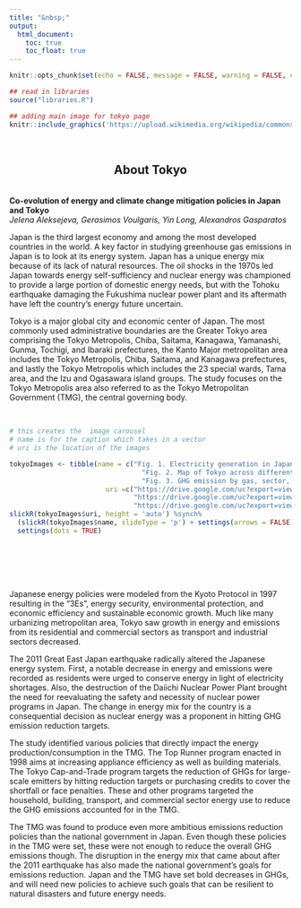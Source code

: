 ```yaml
---
title: "&nbsp;"
output:
  html_document:
    toc: true
    toc_float: true
---
```

```r
knitr::opts_chunk$set(echo = FALSE, message = FALSE, warning = FALSE, error = FALSE )

## read in libraries
source("libraries.R")
```

```r
## adding main image for tokyo page
knitr::include_graphics('https://upload.wikimedia.org/wikipedia/commons/7/78/Tokyo_Skyline_%28214472347%29.jpeg')
```

<br>

<h2 style = text-align:center> About Tokyo</h2>
<br>
**Co-evolution of energy and climate change mitigation policies in Japan and Tokyo**  
*Jelena Aleksejeva, Gerasimos Voulgaris, Yin Long, Alexandros Gasparatos*
<br>


Japan is the third largest economy and among the most developed countries in the world.  A key factor in studying greenhouse gas emissions in Japan is to look at its energy system. Japan has a unique energy mix because of its lack of natural resources. The oil shocks in the 1970s led Japan towards energy self-sufficiency and nuclear energy was championed to provide a large portion of domestic energy needs, but with the Tohoku earthquake damaging the Fukushima nuclear power plant and its aftermath have left the country's energy future uncertain.

Tokyo is a major global city and economic center of Japan. The most commonly used administrative boundaries are the Greater Tokyo area comprising the Tokyo Metropolis, Chiba, Saitama, Kanagawa, Yamanashi, Gunma, Tochigi, and Ibaraki prefectures, the Kanto Major metropolitan area includes the Tokyo Metropolis, Chiba, Saitama, and Kanagawa prefectures, and lastly the Tokyo Metropolis which includes the 23 special wards, Tama area, and the Izu and Ogasawara island groups. The study focuses on the Tokyo Metropolis area also referred to as the Tokyo Metropolitan Government (TMG), the central governing body.

<br> 
```r
# this creates the  image carousel
# name is for the caption which takes in a vector
# uri is the location of the images

tokyoImages <- tibble(name = c("Fig. 1. Electricity generation in Japan.",
                                 "Fig. 2. Map of Tokyo across different administrative definitions",
                                 "Fig. 3. GHG emission by gas, sector, and fuel in Tokyo, and electricity emissions factor."),
                        uri =c("https://drive.google.com/uc?export=view&id=1TLp6lx677Z_R7A3ywY8EahbJmFeyNvEq",
                               "https://drive.google.com/uc?export=view&id=1VFRH38TJLs5Fv8LwYmavROwAbzyrHXQe",
                               "https://drive.google.com/uc?export=view&id=1RVdh0-ZoT2KGsYcIl-HJrYcJskdy4Un1"))
slickR(tokyoImages$uri, height = 'auto') %synch%
  (slickR(tokyoImages$name, slideType = 'p') + settings(arrows = FALSE)) + 
  settings(dots = TRUE) 
```

<br>
<br>
<br>
<br>
  
    
Japanese energy policies were modeled from the Kyoto Protocol in 1997 resulting in the “3Es”, energy security, environmental protection, and economic efficiency and sustainable economic growth. Much like many urbanizing metropolitan area, Tokyo saw growth in energy and emissions from its residential and commercial sectors as transport and industrial sectors decreased. 

The 2011 Great East Japan earthquake radically altered the Japanese energy system. First, a notable decrease in energy and emissions were recorded as residents were urged to conserve energy in light of electricity shortages. Also, the destruction of the Daiichi Nuclear Power Plant brought the need for reevaluating the safety and necessity of nuclear power programs in Japan. The change in energy mix for the country is a consequential decision as nuclear energy was a proponent in hitting GHG emission reduction targets. 

The study identified various policies that directly impact the energy production/consumption in the TMG. The Top Runner program enacted in 1998 aims at increasing appliance efficiency as well as building materials. The Tokyo Cap-and-Trade program targets the reduction of GHGs for large-scale emitters by hitting reduction targets or purchasing credits to cover the shortfall or face penalties. These and other programs targeted the household, building, transport, and commercial sector energy use to reduce the GHG emissions accounted for in the TMG.

The TMG was found to produce even more ambitious emissions reduction policies than the national government in Japan. Even though these policies in the TMG were set, these were not enough to reduce the overall GHG emissions though. The disruption in the energy mix that came about after the 2011 earthquake has also made the national government’s goals for emissions reduction. Japan and the TMG have set bold decreases in GHGs, and will need new policies to achieve such goals that can be resilient to natural disasters and future energy needs. 

<br>